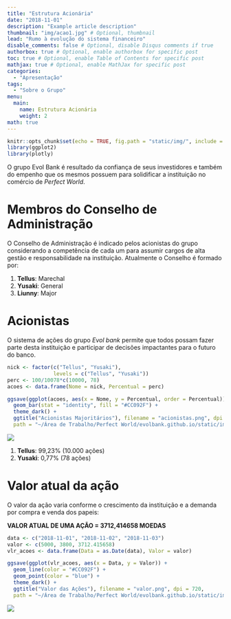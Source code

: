 ```yaml
---
title: "Estrutura Acionária"
date: "2018-11-01"
description: "Example article description"
thumbnail: "img/acao1.jpg" # Optional, thumbnail
lead: "Rumo à evolução do sistema financeiro"
disable_comments: false # Optional, disable Disqus comments if true
authorbox: true # Optional, enable authorbox for specific post
toc: true # Optional, enable Table of Contents for specific post
mathjax: true # Optional, enable MathJax for specific post
categories:
  - "Apresentação"
tags:
  - "Sobre o Grupo"
menu:
  main:
    name: Estrutura Acionária
    weight: 2
math: true
---
```


```r
knitr::opts_chunk$set(echo = TRUE, fig.path = "static/img/", include = FALSE)
library(ggplot2)
library(plotly)
```

O grupo Evol Bank é resultado da confiança de seus investidores e também do
empenho que os mesmos possuem para solidificar a instituição no comércio de
*Perfect World*.
<!--more-->

# Membros do Conselho de Administração

O Conselho de Administração é indicado pelos acionistas do grupo considerando a competência de cada um para assumir cargos de alta gestão e responsabilidade na instituição. Atualmente o Conselho é formado por:

1. **Tellus**: Marechal
2. **Yusaki**: General
3. **Liunny**: Major

# Acionistas

O sistema de ações do grupo *Evol bank* permite que todos possam fazer parte desta instituição e participar de decisões impactantes para o futuro do banco.

```r
nick <- factor(c("Tellus", "Yusaki"),
               levels = c("Tellus", "Yusaki"))
perc <- 100/10078*c(10000, 78)
acoes <- data.frame(Nome = nick, Percentual = perc)

ggsave(ggplot(acoes, aes(x = Nome, y = Percentual, order = Percentual)) +
  geom_bar(stat = "identity", fill = "#CC092F") +
  theme_dark() +
  ggtitle("Acionistas Majoritários"), filename = "acionistas.png", dpi = 720,
  path = "~/Área de Trabalho/Perfect World/evolbank.github.io/static/img", height = 5)

```

![](/img/acionistas.png)

1. **Tellus**: 99,23% (10.000 ações)
2. **Yusaki**: 0,77% (78 ações)

# Valor atual da ação

O valor da ação varia conforme o crescimento da instituição e a demanda por compra e venda dos papeis:

**VALOR ATUAL DE UMA AÇÃO = 3712,414658 MOEDAS**

```r

data <- c("2018-11-01", "2018-11-02", "2018-11-03")
valor <- c(5000, 3800, 3712.415658)
vlr_acoes <- data.frame(Data = as.Date(data), Valor = valor)

ggsave(ggplot(vlr_acoes, aes(x = Data, y = Valor)) +
  geom_line(color = "#CC092F") +
  geom_point(color = "blue") +
  theme_dark() +
  ggtitle("Valor das Ações"), filename = "valor.png", dpi = 720,
  path = "~/Área de Trabalho/Perfect World/evolbank.github.io/static/img", height = 5)

```

![](/img/valor.png)